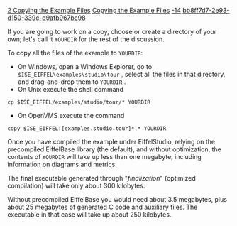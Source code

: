 [[Property:title|2 Copying the Example Files]]
[[Property:link_title|Copying the Example Files]]
[[Property:weight|-14]]
[[Property:uuid|bb8ff7d7-2e93-d150-339c-d9afb967bc98]]
{{note|If you are using Eiffel on a personal computer under Windows, you can work directly on the installation directory and don't need to make copies of files as per the present section. Skip directly to the next section, 3. Do read the present section and apply its instructions if you work under Unix, or may have to share the Eiffel installation with other users, do not have write permissions on the installation, or want to keep the installation unchanged.}}

If you are going to work on a copy, choose or create a directory of your own; let's call it <code>YOURDIR</code> for the rest of the discussion. 

To copy all the files of the example to <code>YOURDIR</code>: 
* On Windows, open a Windows Explorer, go to <code>$ISE_EIFFEL\examples\studio\tour</code> , select all the files in that directory, and drag-and-drop them to <code>YOURDIR</code> . 
* On Unix execute the shell command 
<code lang="text">
cp $ISE_EIFFEL/examples/studio/tour/* YOURDIR</code>

* On OpenVMS execute the command 
<code lang=text">
copy $ISE_EIFFEL:[examples.studio.tour]*.* YOURDIR</code>


Once you have compiled the example under EiffelStudio, relying on the precompiled EiffelBase library (the default), and without optimization, the contents of <code>YOURDIR</code> will take up less than one megabyte, including information on diagrams and metrics. 

The final executable generated through "''finalization''" (optimized compilation) will take only about 300 kilobytes. 

Without precompiled EiffelBase you would need about 3.5 megabytes, plus about 25 megabytes of generated C code and auxiliary files. The executable in that case will take up about 250 kilobytes. 

